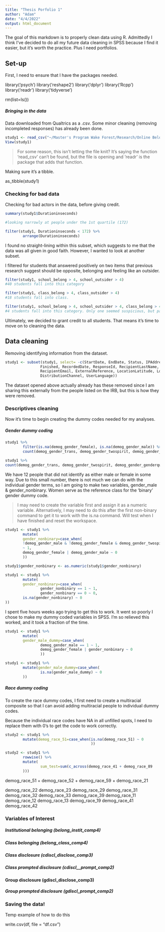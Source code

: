```yaml
---
title: "Thesis Porfolio 1"
author: "Adam"
date: "4/4/2022"
output: html_document
---
```


The goal of this markdown is to properly clean data using R. Admittedly I think I've decided to do all my future data cleaning in SPSS because I find it easier, but it's worth the practice. Plus I need portfolios.

## Set-up

First, I need to ensure that I have the packages needed.


library('psych')
library('reshape2')
library('dplyr')
library('Rcpp')
library('readr')
library('tidyverse')

rm(list=ls())

##### Bringing in the data

Data downloaded from Qualtrics as a .csv. Some minor cleaning (removing incompleted responses) has already been done.

```r
study1 <- read_csv("~/Master's Program Wake Forest/Research/Online Belonging/Thesis Study 1/Data for Portfolio/Portfolio 1 - cleaned (pre).csv")
View(study1)
```

>For some reason, this isn't letting the file knit? It's saying the function 'read_csv' can't be found, but the file is opening and 'readr' is the package that adds that function.

Making sure it's a tibble.

as_tibble(study1)


### Checking for bad data

Checking for bad actors in the data, before giving credit.

```r
summary(study1$Durationinseconds)
```

```r
#looking narrowly at people under the 1st quartile (172)

filter(study1, Durationinseconds < 172) %>%
        arrange(Durationinseconds)
```

I found no straight-lining within this subset, which suggests to me that the data was all given in good faith. However, I wanted to look at another subset.

I filtered for students that answered positively on two items that previous research suggest should be opposite, belonging and feeling like an outsider.

```r
filter(study1, school_belong > 4, school_outsider > 4)
#40 students fall into this category

filter(study1, class_belong > 4, class_outsider > 4)
#18 students fall into class.

filter(study1, school_belong > 4, school_outsider > 4, class_belong > 4, class_outsider > 4)
#4 students fall into this category. Only one seemed suspicious, but passed along to Shannon to make a decision.

```

Ultimately, we decided to grant credit to all students. That means it's time to move on to cleaning the data.


## Data cleaning

Removing identifying information from the dataset.

```r
study1 <- subset(study1, select= -c(StartDate, EndDate, Status,	IPAddress, Progress,
                Finished, RecordedDate, ResponseId, RecipientLastName, RecipientFirstName,
                RecipientEmail, ExternalReference, LocationLatitude, LocationLongitude,
                DistributionChannel, UserLanguage))

```

The dataset opened above actually already has these removed since I am sharing this externally from the people listed on the IRB, but this is how they were removed.


### Descriptives cleaning

Now it's time to begin creating the dummy codes needed for my analyses.

##### Gender dummy coding

```r
study1 %>%
        filter(is.na(demog_gender_female), is.na(demog_gender_male)) %>%
        count(demog_gender_trans, demog_gender_twospirit, demog_gender_genderqueer, demog_gender_other, demog_gender_no_answer)

study1 %>%
count(demog_gender_trans, demog_gender_twospirit, demog_gender_genderqueer, demog_gender_other, demog_gender_no_answer)

```

We have 12 people that did not identify as either male or female in some way. Due to this small number, there is not much we can do with the individual gender terms, so I am going to make two variables, gender_male & gender_nonbinary. Women serve as the reference class for the 'binary' gender dummy code.

> I may need to create the variable first and assign it as a numeric variable. Alternatively, I may need to do this after the first non-binary command to get it to work with the is.na command. Will test when I have finished and reset the workspace.




```r
study1 <- study1 %>%
        mutate(
        gender_nonbinary=case_when(
        !demog_gender_male & !demog_gender_female & demog_gender_twospirit | demog_gender_genderqueer | demog_gender_other
        ~ 1,
        demog_gender_female | demog_gender_male ~ 0
        ))

study1$gender_nonbinary <- as.numeric(study1$gender_nonbinary)

study1 <- study1 %>%
        mutate(
        gender_nonbinary=case_when(
                gender_nonbinary == 1 ~ 1,
                gender_nonbinary == 0 ~ 0,
        is.na(gender_nonbinary) ~ 0
))
```

I spent five hours weeks ago trying to get this to work. It went so poorly I chose to make my dummy coded variables in SPSS. I'm so relieved this worked, and it took a fraction of the time.

```r
study1 <- study1 %>%
        mutate(
        gender_male_dummy=case_when(
                demog_gender_male == 1 ~ 1,
                demog_gender_female | gender_nonbinary ~ 0
                ))

study1 <- study1 %>%
        mutate(gender_male_dummy=case_when(
                is.na(gender_male_dummy) ~ 0
        ))
```

      
        
##### Race dummy coding

To create the race dummy codes, I first need to create a multiracial composite so that I can avoid adding multiracial people to individual dummy codes. 

Because the individual race codes have NA in all unfilled spots, I need to replace them with 0's to get the code to work correctly.

```r
study2 <- study1 %>%
        mutate(demog_race_51=case_when(is.na(demog_race_51) ~ 0
                                       ))

```



```r
study2 <- study1 %>%
        rowwise() %>%
        mutate(
                sum_test=sum(c_across(demog_race_41 + demog_race_89
        )))

```

demog_race_51 + demog_race_52 + demog_race_59 + demog_race_21

demog_race_22 demog_race_23 
demog_race_29 demog_race_31 demog_race_32 demog_race_33 demog_race_39 demog_race_11 demog_race_12
demog_race_13 demog_race_19 demog_race_41 demog_race_42 


### Variables of Interest

##### Institutional belonging (belong_instit_comp4)


##### Class belonging (belong_class_comp4)


##### Class disclosure (cdiscl_disclose_comp3)


##### Class prompted disclosure (cdiscl__prompt_comp2)


#### Group disclosure (gdiscl_disclose_comp3)


##### Group prompted disclosure (gdiscl_prompt_comp2)


### Saving the data!

Temp example of how to do this

write.csv(df, file = "df.csv")